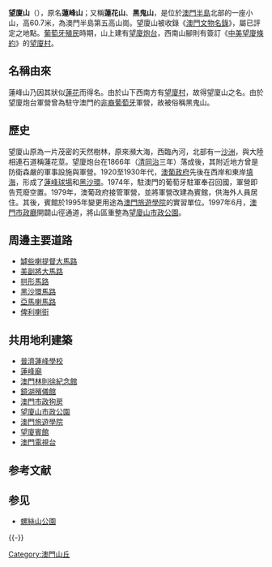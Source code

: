 '''望廈山'''（{{lang-pt|'''Colina de Mong Há'''}}），原名'''蓮峰山'''；又稱'''蓮花山'''、'''黑鬼山'''，是位於[[澳門半島|澳門半島]]北部的一座小山，高60.7米，為澳門半島第五高山崗。望廈山被收錄《[[澳門文物名錄|澳門文物名錄]]》，屬已評定之地點。[[葡萄牙|葡萄牙]][[殖民|殖民]]時期，山上建有[[望廈炮台|望廈炮台]]，西南山腳則有簽訂《[[中美望廈條約|中美望廈條約]]》的[[望廈村|望廈村]]。

==名稱由來==
蓮峰山乃因其狀似[[蓮花|蓮花]]而得名。由於山下西南方有[[望廈村|望廈村]]，故得望廈山之名。由於望廈炮台軍營曾為駐守澳門的[[非裔葡萄牙人|非裔葡萄牙]]軍營，故被俗稱黑鬼山。

== 歷史 ==
望廈山原為一片茂密的天然樹林，原來瀕大海，西臨內河，北部有一[[沙洲|沙洲]]，與大陸相連石道稱蓮花莖。望廈炮台在1866年（[[清|清]][[同治|同治]]三年）落成後，其附近地方曾是防衛森嚴的軍事設施與軍營。1920至1930年代，[[澳葡政府|澳葡政府]]先後在西岸和東岸[[澳門填海造地|填海]]，形成了[[蓮峰球場|蓮峰球場]]和[[黑沙環|黑沙環]]。1974年，駐澳門的葡萄牙駐軍奉召回國，軍營即告荒廢空置。1979年，澳葡政府接管軍營，並將軍營改建為賓館，供海外人員居住。其後，賓館於1995年變更用途為[[澳門旅遊學院|澳門旅遊學院]]的實習單位。1997年6月，[[澳門市政廳|澳門市政廳]]開闢山徑通道，將山區重整為[[望廈山市政公園|望廈山市政公園]]。

==周邊主要道路==
*[[罅些喇提督大馬路|罅些喇提督大馬路]]
*[[美副將大馬路|美副將大馬路]]
*[[拱形馬路|拱形馬路]]
*[[黑沙環馬路|黑沙環馬路]]
*[[亞馬喇馬路|亞馬喇馬路]]
*[[俾利喇街|俾利喇街]]

==共用地利建築==
* [[普濟蓮峰學校|普濟蓮峰學校]]
* [[蓮峰廟|蓮峰廟]]
* [[澳門林則徐紀念館|澳門林則徐紀念館]]
* [[鏡湖殯儀館|鏡湖殯儀館]]
* [[澳門市政狗房|澳門市政狗房]]
* [[望廈山市政公園|望廈山市政公園]] 
* [[澳門旅遊學院|澳門旅遊學院]]
* [[望廈賓館|望廈賓館]]
* [[澳門電視台|澳門電視台]]

== 参考文献 ==
{{Reflist}}

== 参见 ==
* [[螺絲山公園|螺絲山公園]] 

{{-}}
{{澳門文物}}

[[Category:澳門山丘|Category:澳門山丘]]

{{MO-stub}}